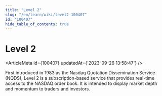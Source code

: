 ```yaml
---
title: "Level 2"
slug: "/en/learn/wiki/level2-100407"
id: "100407"
hide_table_of_contents: true
---
```



# Level 2

<ArticleMeta id={100407} updatedAt={'2023-09-26 13:58:47'} />
<div className='border-solid border-b border-t-0 my-4 border-[var(--ifm-color-gray-300)]' />

First introduced in 1983 as the Nasdaq Quotation Dissemination Service (NQDS), Level 2 is a subscription-based service that provides real-time access to the NASDAQ order book. It is intended to display market depth and momentum to traders and investors.

